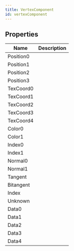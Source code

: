 ```yaml
---
title: VertexComponent
id: vertexComponent
---
```


## Properties

| Name | Description |
| - | - |
| Position0 |  |
| Position1 |  |
| Position2 |  |
| Position3 |  |
| TexCoord0 |  |
| TexCoord1 |  |
| TexCoord2 |  |
| TexCoord3 |  |
| TexCoord4 |  |
| Color0 |  |
| Color1 |  |
| Index0 |  |
| Index1 |  |
| Normal0 |  |
| Normal1 |  |
| Tangent |  |
| Bitangent |  |
| Index |  |
| Unknown |  |
| Data0 |  |
| Data1 |  |
| Data2 |  |
| Data3 |  |
| Data4 |  |
